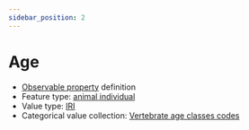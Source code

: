 ```yaml
---
sidebar_position: 2
---
```



# Age

- [Observable property](/viewers/dawe-vocabs?uri=https://linked.data.gov.au/def/test/dawe-cv/ccf96a73-7195-4354-8811-e150625e472d) definition
- Feature type: [animal individual](http://linked.data.gov.au/def/tern-cv/ecb855ed-50e1-4299-8491-861759ef40b7)
- Value type: [IRI](https://w3id.org/tern/ontologies/tern/IRI)
- Categorical value collection: [Vertebrate age classes codes](/viewers/dawe-vocabs?uri=https://linked.data.gov.au/def/test/dawe-cv/d93103d4-1b17-4727-a064-f85ff714beff)

<Example
  protocolModule="vertebrate-identify"
  observableProperty="https://linked.data.gov.au/def/test/dawe-cv/ccf96a73-7195-4354-8811-e150625e472d"
/>
